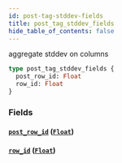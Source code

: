 ```yaml
---
id: post-tag-stddev-fields
title: post_tag_stddev_fields
hide_table_of_contents: false
---
```


aggregate stddev on columns

```graphql
type post_tag_stddev_fields {
  post_row_id: Float
  row_id: Float
}
```

### Fields

#### [`post_row_id`](#) ([`Float`](/07-graphql/scalars/float))

#### [`row_id`](#) ([`Float`](/07-graphql/scalars/float))
